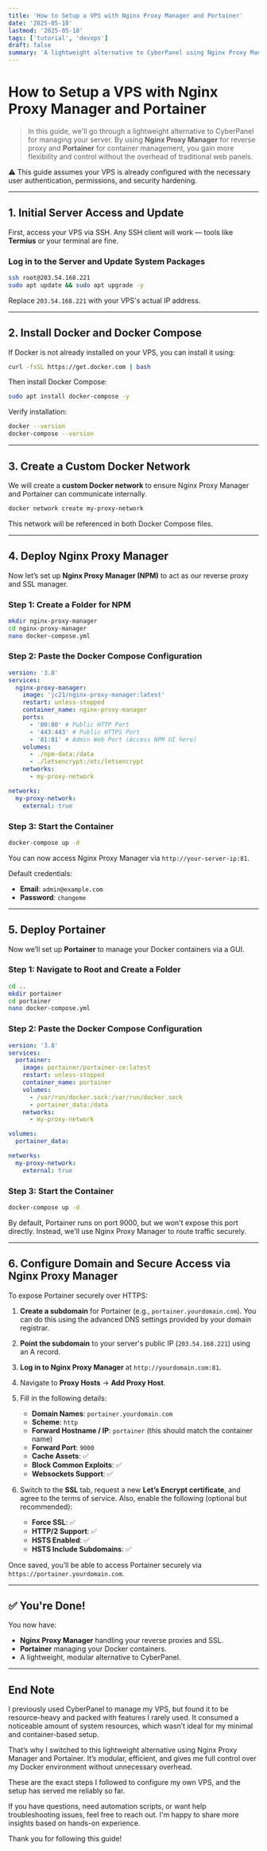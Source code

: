 ```yaml
---
title: 'How to Setup a VPS with Nginx Proxy Manager and Portainer'
date: '2025-05-18'
lastmod: '2025-05-18'
tags: ['tutorial', 'devops']
draft: false
summary: 'A lightweight alternative to CyberPanel using Nginx Proxy Manager for reverse proxy and Portainer for Docker container management.'
---
```


# How to Setup a VPS with Nginx Proxy Manager and Portainer

> In this guide, we'll go through a lightweight alternative to CyberPanel for managing your server. By using **Nginx Proxy Manager** for reverse proxy and **Portainer** for container management, you gain more flexibility and control without the overhead of traditional web panels.

⚠️ This guide assumes your VPS is already configured with the necessary user authentication, permissions, and security hardening.

---

## 1. Initial Server Access and Update

First, access your VPS via SSH. Any SSH client will work — tools like **Termius** or your terminal are fine.

### Log in to the Server and Update System Packages

```bash
ssh root@203.54.168.221
sudo apt update && sudo apt upgrade -y
```

Replace `203.54.168.221` with your VPS's actual IP address.

---

## 2. Install Docker and Docker Compose

If Docker is not already installed on your VPS, you can install it using:

```bash
curl -fsSL https://get.docker.com | bash
```

Then install Docker Compose:

```bash
sudo apt install docker-compose -y
```

Verify installation:

```bash
docker --version
docker-compose --version
```

---

## 3. Create a Custom Docker Network

We will create a **custom Docker network** to ensure Nginx Proxy Manager and Portainer can communicate internally.

```bash
docker network create my-proxy-network
```

This network will be referenced in both Docker Compose files.

---

## 4. Deploy Nginx Proxy Manager

Now let’s set up **Nginx Proxy Manager (NPM)** to act as our reverse proxy and SSL manager.

### Step 1: Create a Folder for NPM

```bash
mkdir nginx-proxy-manager
cd nginx-proxy-manager
nano docker-compose.yml
```

### Step 2: Paste the Docker Compose Configuration

```yaml
version: '3.8'
services:
  nginx-proxy-manager:
    image: 'jc21/nginx-proxy-manager:latest'
    restart: unless-stopped
    container_name: nginx-proxy-manager
    ports:
      - '80:80' # Public HTTP Port
      - '443:443' # Public HTTPS Port
      - '81:81' # Admin Web Port (Access NPM UI here)
    volumes:
      - ./npm-data:/data
      - ./letsencrypt:/etc/letsencrypt
    networks:
      - my-proxy-network

networks:
  my-proxy-network:
    external: true
```

### Step 3: Start the Container

```bash
docker-compose up -d
```

You can now access Nginx Proxy Manager via `http://your-server-ip:81`.

Default credentials:

- **Email**: `admin@example.com`
- **Password**: `changeme`

---

## 5. Deploy Portainer

Now we’ll set up **Portainer** to manage your Docker containers via a GUI.

### Step 1: Navigate to Root and Create a Folder

```bash
cd ..
mkdir portainer
cd portainer
nano docker-compose.yml
```

### Step 2: Paste the Docker Compose Configuration

```yaml
version: '3.8'
services:
  portainer:
    image: portainer/portainer-ce:latest
    restart: unless-stopped
    container_name: portainer
    volumes:
      - /var/run/docker.sock:/var/run/docker.sock
      - portainer_data:/data
    networks:
      - my-proxy-network

volumes:
  portainer_data:

networks:
  my-proxy-network:
    external: true
```

### Step 3: Start the Container

```bash
docker-compose up -d
```

By default, Portainer runs on port 9000, but we won't expose this port directly. Instead, we'll use Nginx Proxy Manager to route traffic securely.

---

## 6. Configure Domain and Secure Access via Nginx Proxy Manager

To expose Portainer securely over HTTPS:

1. **Create a subdomain** for Portainer (e.g., `portainer.yourdomain.com`). You can do this using the advanced DNS settings provided by your domain registrar.

2. **Point the subdomain** to your server's public IP (`203.54.168.221`) using an A record.

3. **Log in to Nginx Proxy Manager** at `http://yourdomain.com:81`.

4. Navigate to **Proxy Hosts** → **Add Proxy Host**.

5. Fill in the following details:

   * **Domain Names**: `portainer.yourdomain.com`
   * **Scheme**: `http`
   * **Forward Hostname / IP**: `portainer` (this should match the container name)
   * **Forward Port**: `9000`
   * **Cache Assets**: ✅
   * **Block Common Exploits**: ✅
   * **Websockets Support**: ✅

6. Switch to the **SSL** tab, request a new **Let’s Encrypt certificate**, and agree to the terms of service. Also, enable the following (optional but recommended):

   * **Force SSL**: ✅
   * **HTTP/2 Support**: ✅
   * **HSTS Enabled**: ✅
   * **HSTS Include Subdomains**: ✅

Once saved, you’ll be able to access Portainer securely via `https://portainer.yourdomain.com`.

---

## ✅ You're Done!

You now have:

- **Nginx Proxy Manager** handling your reverse proxies and SSL.
- **Portainer** managing your Docker containers.
- A lightweight, modular alternative to CyberPanel.

---

## End Note

I previously used CyberPanel to manage my VPS, but found it to be resource-heavy and packed with features I rarely used. It consumed a noticeable amount of system resources, which wasn’t ideal for my minimal and container-based setup.

That’s why I switched to this lightweight alternative using Nginx Proxy Manager and Portainer. It’s modular, efficient, and gives me full control over my Docker environment without unnecessary overhead.

These are the exact steps I followed to configure my own VPS, and the setup has served me reliably so far.

If you have questions, need automation scripts, or want help troubleshooting issues, feel free to reach out. I'm happy to share more insights based on hands-on experience.

Thank you for following this guide!

